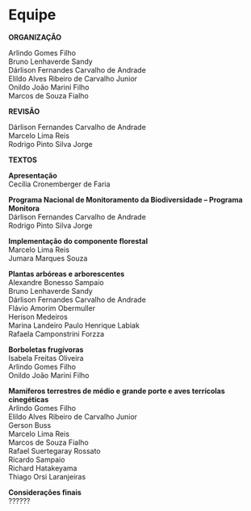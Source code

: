 
# Equipe {#equipe .unnumbered}  

**ORGANIZAÇÃO** 

Arlindo Gomes Filho  
Bruno Lenhaverde Sandy  
Dárlison Fernandes Carvalho de Andrade  
Elildo Alves Ribeiro de Carvalho Junior  
Onildo João Marini Filho  
Marcos de Souza Fialho  

**REVISÃO** 

Dárlison Fernandes Carvalho de Andrade  
Marcelo Lima Reis  
Rodrigo Pinto Silva Jorge


**TEXTOS**  


**Apresentação**  
Cecília Cronemberger de Faria  


**Programa Nacional de Monitoramento da Biodiversidade – Programa Monitora**  
Dárlison Fernandes Carvalho de Andrade  
Rodrigo Pinto Silva Jorge  


 **Implementação do componente florestal**  
Marcelo Lima Reis  
Jumara Marques Souza  


**Plantas arbóreas e arborescentes**  
Alexandre Bonesso Sampaio  
Bruno Lenhaverde Sandy  
Dárlison Fernandes Carvalho de Andrade  
Flávio Amorim Obermuller  
Herison Medeiros  
Marina Landeiro
Paulo Henrique Labiak  
Rafaela Camponstrini Forzza  
  

**Borboletas frugívoras**  
Isabela Freitas Oliveira  
Arlindo Gomes Filho  
Onildo João Marini Filho  


**Mamíferos terrestres de médio e grande porte e aves terrícolas cinegéticas**  
Arlindo Gomes Filho  
Elildo Alves Ribeiro de Carvalho Junior  
Gerson Buss  
Marcelo Lima Reis  
Marcos de Souza Fialho  
Rafael Suertegaray Rossato  
Ricardo Sampaio  
Richard Hatakeyama  
Thiago Orsi Laranjeiras  


**Considerações finais**  
??????
 
